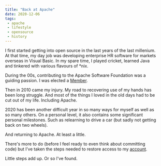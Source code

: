 ```yaml
---
title: "Back at Apache"
date: 2020-12-06
tags:
 - apache
 - lifestyle
 - opensource
 - history
---
```



I first started getting into open source in the last years of the last millenium. At that time, my day job was developing
enterprise HR software for markets overseas in Visual Basic. In my spare time, I played cricket, learned Java and
tinkered with various flavours of *nix.

During the 00s,
contributing to the <GatsbyLink to='/memberships/asf'>Apache Software Foundation</GatsbyLink> was a guiding passion.
I was elected a [Member](https://www.apache.org/foundation/members.html).

Then in 2010 came my injury. My road to recovering use of my hands has been long struggle. And most of the
things I loved in the old days had to be cut out of my life. Including Apache.

2020 has been another difficult year in so many ways for myself as well as so many others. On a personal level, it
also contains some significant personal milestones. Such as relearning to drive a car
(but sadly not getting back on two wheels).

And returning to Apache. At least a little.

There's more to do (before I feel ready to even think about committing code) but I've taken the steps needed to
restore access to my [account](https://home.apache.org/~rdonkin/).

Little steps add up. Or so I've found.
